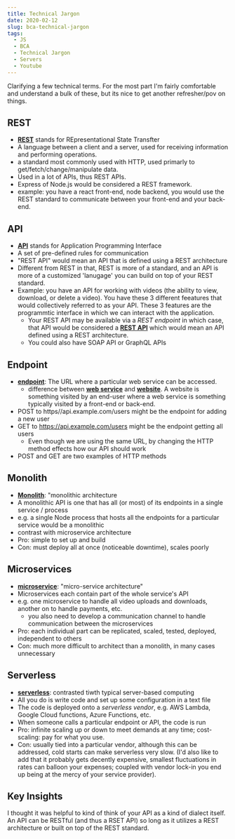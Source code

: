 ```yaml
---
title: Technical Jargon
date: 2020-02-12
slug: bca-technical-jargon
tags:
  - JS
  - BCA
  - Technical Jargon
  - Servers
  - Youtube
---
```

Clarifying a few technical terms. For the most part I'm fairly comfortable and understand a bulk of these, but its nice to get another refresher/pov on things.

## REST
- [**REST**]() stands for REpresentational State Transfter
- A language between a client and a server, used for receiving information and performing operations.
- a standard most commonly used with HTTP, used primarly to get/fetch/change/manipulate data. 
- Used in a lot of APIs, thus REST APIs.
- Express of Node.js would be considered a REST framework.
- example: you have a react front-end, node backend, you would use the REST standard to communicate between your front-end and your back-end.

## API
- [**API**]() stands for Application Programming Interface
- A set of pre-defined rules for communication
- "REST API" would mean an API that is defined using a REST architecture
- Different from REST in that, REST is more of a standard, and an API is more of a customized 'lanugage' you can build on top of your REST standard.
- Example: you have an API for working with videos (the ability to view, download, or delete a video). You have these 3 different feeatures that would collectively referred to as your API. These 3 features are the programmtic interface in which we can interact with the application.
    - Your REST API may be available via a *REST endpoint* in which case, that API would be considered a [**REST API**]() which would mean an API defined using a REST architecture.
    - You could also have SOAP API or GraphQL APIs

## Endpoint
- [**endpoint**](): The URL where a particular web service can be accessed.
    - difference between [**web service**]() and [**website**](). A website is something visited by an end-user where a web service is something typically visited by a front-end or back-end.
- POST to https//api.example.com/users might be the endpoint for adding a new user
- GET to https://api.example.com/users might be the endpoint getting all users
    - Even though we are using the same URL, by changing the HTTP method effects how our API should work
- POST and GET are two examples of HTTP methods

## Monolith
- [**Monolith**](): "monolithic architecture
- A monolithic API is one that has all (or most) of its endpoints in a single service / process
- e.g. a single Node process that hosts all the endpoints for a particular service would be a monolithic
- contrast with microservice architecture
- Pro: simple to set up and build
- Con: must deploy all at once (noticeable downtime), scales poorly
 
## Microservices
- [**microservice**](): "micro-service architecture"
- Microservices each contain part of the whole service's API
- e.g. one microservice to handle all video uploads and downloads, another on to handle payments, etc.
    - you also need to develop a communication channel to handle communication between the microservices
- Pro: each individual part can be replicated, scaled, tested, deployed, independent to others 
- Con: much more difficult to architect than a monolith, in many cases unnecessary

## Serverless
- [**serverless**](): contrasted tiwth typical server-based computing
- All you do is write code and set up some configuration in a text file
- The code is deployed onto a *serverless vendor*, e.g. AWS Lambda, Google Cloud functions, Azure Functions, etc.
- When someone calls a particular endpoint or API, the code is run
- Pro: infinite scaling up or down to meet demands at any time; cost-scaling: pay for what you use.
- Con: usually tied into a particular vendor, although this can be addressed, cold starts can make serverless very slow. (I'd also like to add that it probably gets decently expensive, smallest fluctuations in rates can balloon your expenses; coupled with vendor lock-in you end up being at the mercy of your service provider).

## Key Insights
I thought it was helpful to kind of think of your API as a kind of dialect itself. An API can be RESTful (and thus a RSET API) so long as it utilizes a REST architecture or built on top of the REST standard.  